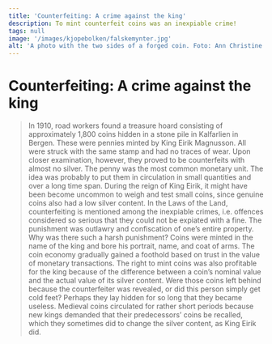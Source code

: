 ```yaml
---
title: 'Counterfeiting: A crime against the king'
description: To mint counterfeit coins was an inexpiable crime!
tags: null
image: '/images/kjopebolken/falskemynter.jpg'
alt: 'A photo with the two sides of a forged coin. Foto: Ann Christine Eek, Kulturhistorisk Museum, Oslo.'
---
```



# Counterfeiting: A crime against the king

<Blockquote
    quote='“It is an inexpiable crime to forge our king’s mint, letter or seal.”'
    footer='Human Inviolability section, chapter 4' />


<Container stil="initial side">
    In 1910, road workers found a treasure hoard consisting of approximately 1,800 coins hidden in a stone pile in Kalfarlien in Bergen. These were pennies minted by King Eirik Magnusson. All were struck with the same stamp and had no traces of wear. Upon closer examination, however, they proved to be counterfeits with almost no silver. The penny was the most common monetary unit. The idea was probably to put them in circulation in small quantities and over a long time span. During the reign of King Eirik, it might have been become uncommon to weigh and test small coins, since genuine coins also had a low silver content. In the Laws of the Land, counterfeiting is mentioned among the inexpiable crimes, i.e. offences considered so serious that they could not be expiated with a fine. The punishment was outlawry and confiscation of one’s entire property. Why was there such a harsh punishment? Coins were minted in the name of the king and bore his portrait, name, and coat of arms. The coin economy gradually gained a foothold based on trust in the value of monetary transactions. The right to mint coins was also profitable for the king because of the difference between a coin’s nominal value and the actual value of its silver content. Were those coins left behind because the counterfeiter was revealed, or did this person simply get cold feet? Perhaps they lay hidden for so long that they became useless. Medieval coins circulated for rather short periods because new kings demanded that their predecessors’ coins be recalled, which they sometimes did to change the silver content, as King Eirik did.
</Container>

<Figure
    image="/images/kjopebolken/counterfeiting.jpg"
    title="Tools for counterfeiting coins. Photo: Bjørgvin Handverkslag"
    alt="A photo showing modern tools that can be used for counterfeiting coins."
>
</Figure>
